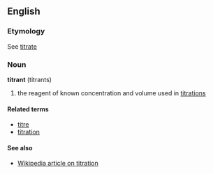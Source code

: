 ==English==

===Etymology===
See [[titrate]]

===Noun===
'''titrant''' (titrants)
#the reagent of known concentration and volume used in [[titration]]s

====Related terms====
*[[titre]]
*[[titration]]

====See also====
*[[w:titration|Wikipedia article on titration]]